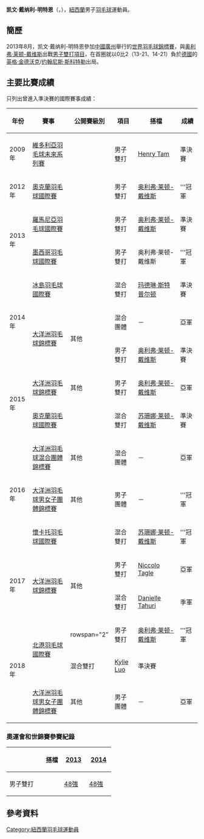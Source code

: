 {{noteTA|G1=Badminton}}
{{Infobox 羽球選手
| playername              = 凯文·戴纳利-明特恩<br/>{{lang|en|Kevin Dennerly-Minturn}}
| image                   = 
| size                    = 
| caption                 = 
| birth_name              = 
| date_of_birth           = {{birth_date_and_age|1989|5|18}}
| place_of_birth          = {{NZL}}[[奧克蘭_(紐西蘭)|奧克蘭]]<ref name="Commonwealth">{{cite web|title=XX Commonwealth Games Athlete Biography - Kevin Dennerly-Minturn|url=http://results.glasgow2014.com/athlete/lawn_bowls/1032858/kevin_dennerly_minturn.html|accessdate=2014-07-31|archive-date=2014-08-10|archive-url=https://web.archive.org/web/20140810120748/http://results.glasgow2014.com/athlete/lawn_bowls/1032858/kevin_dennerly_minturn.html|dead-url=no}}{{en}}</ref>
| height                  = {{height|m=1.79}}<ref name="Commonwealth"/>
| weight                  = {{weight|kg=73}}<ref name="Commonwealth"/>
| event                   = 男子單打、男子雙打、混合雙打
| country                 = {{NZL}}
| years_active            = 
| handedness              = 
| coach                   = 
| highest_ranking         = 第64位（男雙-[[奥利弗·莱顿-戴维斯|莱顿-戴维斯]]）
| date_of_highest_ranking = <ref name="ranking">[http://bwfcontent.tournamentsoftware.com/ranking/player.aspx?id=5277&player=109031 BWF World Ranking - Ranking of Kevin DENNERLY-MINTURN (54739)]{{en}}</ref>
| current_ranking         = 第72位（男雙-[[奥利弗·莱顿-戴维斯|莱顿-戴维斯]]）<br/>第84位（混雙-[[Kritteka_Gregory|Gregory]]）
| date_of_current_ranking = 2013年7月25日<ref>[http://bwfcontent.tournamentsoftware.com/ranking/category.aspx?id=5277&category=474 BWF World Ranking - BWF世界排名榜 (7/25/2013) - Men's doubles]{{en}}</ref><ref>[http://bwfcontent.tournamentsoftware.com/ranking/category.aspx?id=5277&category=476 BWF World Ranking - BWF世界排名榜 (7/25/2013) - Mixed doubles]{{en}}</ref>
| played                  = 19勝–21負（男單）<br/>61勝–65負（男雙）<br/>34勝–48負（混雙）
| titles                  = 
| bwf_profile             = AE733592-9CA2-4584-BFB8-1D8D7D52528A
| bwf_id                  = 54739
| updated                 = 2013年7月30日
}}
{{MedalTableTop}}
{{MedalSport | 男子[[羽毛球|羽毛球]]}}
{{MedalCountry | {{NZL}}}}
{{MedalCompetition|[[大洋洲羽毛球錦標賽|大洋洲羽毛球錦標賽]]}}
{{MedalBronze| [[2014年大洋洲羽毛球錦標賽|2014年 巴拉瑞特]] | 男子雙打 }}
{{MedalSilver| [[2015年大洋洲羽毛球錦標賽|2015年 奧克蘭]] | 男子雙打 }}
{{MedalSilver| [[2017年大洋洲羽毛球錦標賽|2017年 努美阿]] | 男子雙打 }}
{{MedalBronze| [[2017年大洋洲羽毛球錦標賽|2017年 努美阿]] | 混合雙打 }}
{{MedalCompetition|[[大洋洲羽毛球混合團體錦標賽|大洋洲羽毛球混合團體錦標賽]]}}
{{MedalSilver| [[2014年大洋洲羽毛球錦標賽|2014年 巴拉瑞特]] | 混合團體 }}
{{MedalSilver| [[2016年大洋洲羽毛球混合團體錦標賽|2016年 奧克蘭]] | 混合團體 }}
{{MedalCompetition|[[大洋洲羽毛球男女子團體錦標賽|大洋洲羽毛球男女子團體錦標賽]]}}
{{MedalGold  | [[2016年大洋洲羽毛球男女子團體錦標賽|2016年 奧克蘭]] | 男子團體 }}
{{MedalSilver| [[2018年大洋洲羽毛球男女子團體錦標賽|2018年 哈密爾頓]] | 男子團體 }}
{{MedalBottom}}
'''凯文·戴纳利-明特恩'''（{{lang-en|'''Kevin Dennerly-Minturn'''}}，{{bd|1989年|5月18日|||}}），[[紐西蘭|紐西蘭]]男子[[羽毛球|羽毛球]]運動員。

==簡歷==
2013年8月，凯文·戴纳利-明特恩參加[[中國|中國]][[廣州|廣州]]舉行的[[2013年世界羽毛球錦標賽|世界羽毛球錦標賽]]，與[[奥利弗·莱顿-戴维斯|奥利弗·莱顿-戴维斯]]出戰[[2013年世界羽毛球錦標賽男子雙打項目|男子雙打項目]]，在首圈就以0比2（13-21、14-21）負於[[德國|德國]]的[[英格·金德沃克|英格·金德沃克]]/[[约翰尼斯·斯科特勒|约翰尼斯·斯科特勒]]出局。

==主要比賽成績==
只列出曾進入準決賽的國際賽事成績：
{| class=wikitable style="text-align:center; font-size:small;" 
!width="50"|年份
!width="190"|賽事
!width="80"|公開賽級別
!width="60"|項目
!width="150"|搭檔
!width="50"|成績
|-
!rowspan="1"|2009年
|[[2009年維多利亞羽毛球未來系列賽|維多利亞羽毛球未來系列賽]]
|{{BWFFS}}
|男子雙打
|[[Henry_Tam|Henry Tam]]
|bgcolor="#b8860b"|準決賽
|-
!rowspan="1"|2012年
|[[2012年奧克蘭羽毛球國際賽|奧克蘭羽毛球國際賽]]
|{{BWFIS}}
|男子雙打
|[[奥利弗·莱顿-戴维斯|奥利弗·莱顿-戴维斯]]
|bgcolor="gold"|'''冠軍
|-
!rowspan="2"|2013年
|[[2013年羅馬尼亞羽毛球國際賽|羅馬尼亞羽毛球國際賽]]
|{{BWFIS}}
|男子雙打
|[[奥利弗·莱顿-戴维斯|奥利弗·莱顿-戴维斯]]
|bgcolor="#b8860b"|準決賽
|-
|[[2013年墨西哥羽毛球國際賽|墨西哥羽毛球國際賽]]
|{{BWFIS}}
|男子雙打
|奥利弗·莱顿-戴维斯
|bgcolor="gold"|'''冠軍
|-
!rowspan="3"|2014年
|[[2014年冰島羽毛球國際賽|冰島羽毛球國際賽]]
|{{BWFIS}}
|混合雙打
|[[玛德琳·斯特普尔顿|玛德琳·斯特普尔顿]]
|bgcolor="#b8860b"|準決賽
|-
|rowspan="2"|[[2014年大洋洲羽毛球錦標賽|大洋洲羽毛球錦標賽]]
|rowspan="2"|其他
|混合團體
|－
|bgcolor="silver"|亞軍
|-
|男子雙打
|[[奥利弗·莱顿-戴维斯|奥利弗·莱顿-戴维斯]]
|bgcolor="#b8860b"|準決賽
|-
!rowspan="2"|2015年
|[[2015年大洋洲羽毛球錦標賽|大洋洲羽毛球錦標賽]]
|其他
|男子雙打
|[[奥利弗·莱顿-戴维斯|奥利弗·莱顿-戴维斯]]
|bgcolor="silver"|亞軍
|-
|[[2015年奧克蘭羽毛球國際賽|奧克蘭羽毛球國際賽]]
|{{BWFIS}}
|混合雙打
|[[苏珊娜·莱顿-戴维斯|苏珊娜·莱顿-戴维斯]]
|bgcolor="#b8860b"|準決賽
|-
!rowspan="3"|2016年
|[[2016年大洋洲羽毛球混合團體錦標賽|大洋洲羽毛球混合團體錦標賽]]
|其他
|混合團體
|－
|bgcolor="silver"|亞軍
|-
|[[2016年大洋洲羽毛球男女子團體錦標賽|大洋洲羽毛球男女子團體錦標賽]]
|其他
|男子團體
|－
|bgcolor="gold"|'''冠軍
|-
|[[2016年懷卡托羽毛球國際賽|懷卡托羽毛球國際賽]]
|{{BWFFS}}
|混合雙打
|[[苏珊娜·莱顿-戴维斯|苏珊娜·莱顿-戴维斯]]
|bgcolor="gold"|'''冠軍
|-
!rowspan="2"|2017年
|rowspan="2"|[[2017年大洋洲羽毛球錦標賽|大洋洲羽毛球錦標賽]]
|rowspan="2"|其他
|男子雙打
|[[Niccolo_Tagle|Niccolo Tagle]]
|bgcolor="silver"|亞軍
|-
|混合雙打
|[[Danielle_Tahuri|Danielle Tahuri]]
|bgcolor="#b8860b"|季軍
|-
!rowspan="3"|2018年
|rowspan="2"|[[2018年北港羽毛球國際賽|北港羽毛球國際賽]]
|rowspan="2" {{BWFFS}}
|男子雙打
|[[奥利弗·莱顿-戴维斯|奥利弗·莱顿-戴维斯]]
|bgcolor="gold"|'''冠軍
|-
|混合雙打
|[[Kylie_Luo|Kylie Luo]]
|bgcolor="#b8860b"|準決賽
|-
|[[2018年大洋洲羽毛球男女子團體錦標賽|大洋洲羽毛球男女子團體錦標賽]]
|其他
|男子團體
|－
|bgcolor="silver"|亞軍
|}
{{BWF賽事級別索引}}

===奧運會和世錦賽參賽紀錄===
{| class=wikitable style="text-align:center; font-size:small;" 
!
!搭檔
!width="50"|[[2013年世界羽毛球錦標賽|2013]]
!width="50"|[[2014年世界羽毛球錦標賽|2014]]
|-
!width="80"|男子雙打
|align="left"|{{nowrap|[[奥利弗·莱顿-戴维斯|奥利弗·莱顿-戴维斯]]}}
|[[2013年世界羽毛球錦標賽男子雙打項目|48強]]
|[[2014年世界羽毛球錦標賽男子雙打項目|48強]]
|}

==參考資料==
{{Reflist}}

{{DEFAULTSORT:Dennerly-Minturn, Kevin}}
[[Category:紐西蘭羽毛球運動員|Category:紐西蘭羽毛球運動員]]